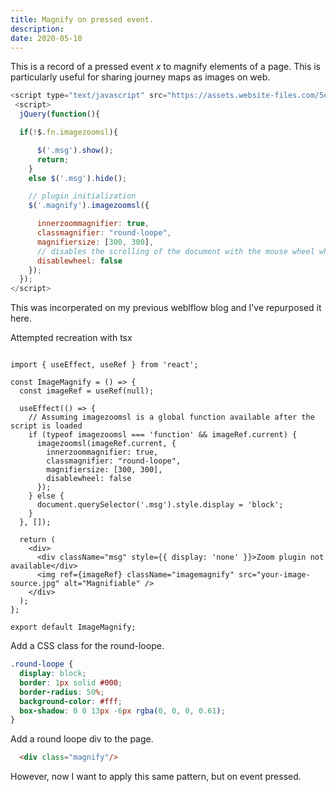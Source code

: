 ```yaml
---
title: Magnify on pressed event.
description: 
date: 2020-05-10
---
```


This is a record of a pressed event _x_ to magnify elements of a page. This is particularly useful for sharing journey maps as images on web. 


```js
<script type="text/javascript" src="https://assets.website-files.com/5e2755779d8b8ea1d6373797/5ea88e92dce9b4b66f165490_zoom.txt"></script>
 <script>
  jQuery(function(){

  if(!$.fn.imagezoomsl){

      $('.msg').show();
      return;
    }
    else $('.msg').hide();

    // plugin initialization
    $('.magnify').imagezoomsl({

      innerzoommagnifier: true,
      classmagnifier: "round-loope",
      magnifiersize: [300, 300],
      // disables the scrolling of the document with the mouse wheel when the cursor is over the image
      disablewheel: false
    });
  });
</script>
```


This was incorperated on my previous weblflow blog and I've repurposed it here.

Attempted recreation with tsx

```tsx

import { useEffect, useRef } from 'react';

const ImageMagnify = () => {
  const imageRef = useRef(null);

  useEffect(() => {
    // Assuming imagezoomsl is a global function available after the script is loaded
    if (typeof imagezoomsl === 'function' && imageRef.current) {
      imagezoomsl(imageRef.current, {
        innerzoommagnifier: true,
        classmagnifier: "round-loope",
        magnifiersize: [300, 300],
        disablewheel: false
      });
    } else {
      document.querySelector('.msg').style.display = 'block';
    }
  }, []);

  return (
    <div>
      <div className="msg" style={{ display: 'none' }}>Zoom plugin not available</div>
      <img ref={imageRef} className="imagemagnify" src="your-image-source.jpg" alt="Magnifiable" />
    </div>
  );
};

export default ImageMagnify;
```

Add a CSS class for the round-loope.

```css
.round-loope {
  display: block;
  border: 1px solid #000;
  border-radius: 50%;
  background-color: #fff;
  box-shadow: 0 0 13px -6px rgba(0, 0, 0, 0.61);
}
```

Add a round loope div to the page. 

```html
  <div class="magnify"/>
```



However, now I want to apply this same pattern, but on event pressed.